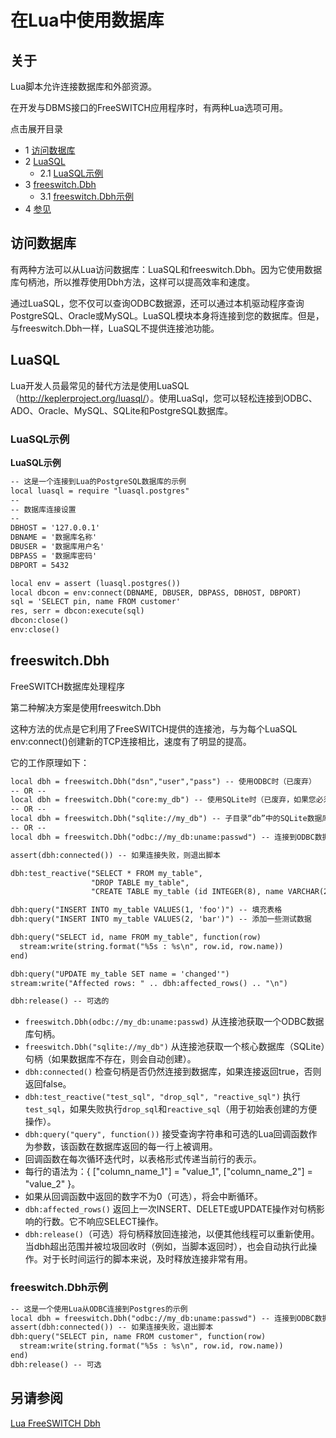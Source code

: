 # 在Lua中使用数据库

## 关于

Lua脚本允许连接数据库和外部资源。

在开发与DBMS接口的FreeSWITCH应用程序时，有两种Lua选项可用。

点击展开目录

* 1 [访问数据库](#访问数据库)
* 2 [LuaSQL](#luasql)
   * 2.1 [LuaSQL示例](#luasql-示例)
* 3 [freeswitch.Dbh](#freeswitchdbh)
   * 3.1 [freeswitch.Dbh示例](#freeswitchdbh-示例)
* 4 [参见](#参见)

## 访问数据库

有两种方法可以从Lua访问数据库：LuaSQL和freeswitch.Dbh。因为它使用数据库句柄池，所以推荐使用Dbh方法，这样可以提高效率和速度。

通过LuaSQL，您不仅可以查询ODBC数据源，还可以通过本机驱动程序查询PostgreSQL、Oracle或MySQL。LuaSQL模块本身将连接到您的数据库。但是，与freeswitch.Dbh一样，LuaSQL不提供连接池功能。

## LuaSQL

Lua开发人员最常见的替代方法是使用LuaSQL（<http://keplerproject.org/luasql/>）。使用LuaSql，您可以轻松连接到ODBC、ADO、Oracle、MySQL、SQLite和PostgreSQL数据库。

### LuaSQL示例

**LuaSQL示例**

```xml
-- 这是一个连接到Lua的PostgreSQL数据库的示例
local luasql = require "luasql.postgres"
--
-- 数据库连接设置
--
DBHOST = '127.0.0.1'
DBNAME = '数据库名称'
DBUSER = '数据库用户名'
DBPASS = '数据库密码'
DBPORT = 5432

local env = assert (luasql.postgres())
local dbcon = env:connect(DBNAME, DBUSER, DBPASS, DBHOST, DBPORT)
sql = 'SELECT pin, name FROM customer'
res, serr = dbcon:execute(sql)
dbcon:close()
env:close()
```

## freeswitch.Dbh

FreeSWITCH数据库处理程序

第二种解决方案是使用freeswitch.Dbh

这种方法的优点是它利用了FreeSWITCH提供的连接池，与为每个LuaSQL env:connect()创建新的TCP连接相比，速度有了明显的提高。

它的工作原理如下：

```xml
local dbh = freeswitch.Dbh("dsn","user","pass") -- 使用ODBC时（已废弃）
-- OR --
local dbh = freeswitch.Dbh("core:my_db") -- 使用SQLite时（已废弃，如果您必须使用此方式使其工作，请升级您的FS安装）
-- OR --
local dbh = freeswitch.Dbh("sqlite://my_db") -- 子目录“db”中的SQLite数据库
-- OR --
local dbh = freeswitch.Dbh("odbc://my_db:uname:passwd") -- 连接到ODBC数据库 

assert(dbh:connected()) -- 如果连接失败，则退出脚本

dbh:test_reactive("SELECT * FROM my_table",
                  "DROP TABLE my_table",
                  "CREATE TABLE my_table (id INTEGER(8), name VARCHAR(255))")

dbh:query("INSERT INTO my_table VALUES(1, 'foo')") -- 填充表格
dbh:query("INSERT INTO my_table VALUES(2, 'bar')") -- 添加一些测试数据

dbh:query("SELECT id, name FROM my_table", function(row)
  stream:write(string.format("%5s : %s\n", row.id, row.name))
end)

dbh:query("UPDATE my_table SET name = 'changed'")
stream:write("Affected rows: " .. dbh:affected_rows() .. "\n")

dbh:release() -- 可选的
```

* `freeswitch.Dbh(odbc://my_db:uname:passwd)` 从连接池获取一个ODBC数据库句柄。
* `freeswitch.Dbh("sqlite://my_db")` 从连接池获取一个核心数据库（SQLite）句柄（如果数据库不存在，则会自动创建）。
* `dbh:connected()` 检查句柄是否仍然连接到数据库，如果连接返回true，否则返回false。
* `dbh:test_reactive("test_sql", "drop_sql", "reactive_sql")` 执行`test_sql`，如果失败执行`drop_sql`和`reactive_sql`（用于初始表创建的方便操作）。
* `dbh:query("query", function())` 接受查询字符串和可选的Lua回调函数作为参数，该函数在数据库返回的每一行上被调用。
* 回调函数在每次循环迭代时，以表格形式传递当前行的表示。
* 每行的语法为：{ ["column_name_1"] = "value_1", ["column_name_2"] = "value_2" }。
* 如果从回调函数中返回的数字不为0（可选），将会中断循环。
* `dbh:affected_rows()` 返回上一次INSERT、DELETE或UPDATE操作对句柄影响的行数。它不响应SELECT操作。
* `dbh:release()`（可选）将句柄释放回连接池，以便其他线程可以重新使用。当dbh超出范围并被垃圾回收时（例如，当脚本返回时），也会自动执行此操作。对于长时间运行的脚本来说，及时释放连接非常有用。

### freeswitch.Dbh示例

```xml
-- 这是一个使用Lua从ODBC连接到Postgres的示例
local dbh = freeswitch.Dbh("odbc://my_db:uname:passwd") -- 连接到ODBC数据库
assert(dbh:connected()) -- 如果连接失败，退出脚本
dbh:query("SELECT pin, name FROM customer", function(row)
  stream:write(string.format("%5s : %s\n", row.id, row.name))
end)
dbh:release() -- 可选

```

## 另请参阅

[Lua FreeSWITCH Dbh](./Lua-FreeSWITCH-Dbh_3965358.mdx#about)